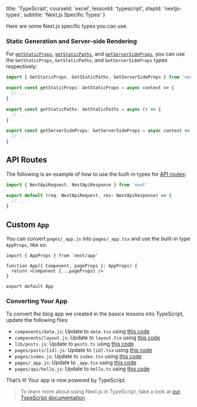 
  title: 'TypeScript',
  courseId: 'excel',
  lessonId: 'typescript',
  stepId: 'nextjs-types',
  subtitle: 'Next.js Specific Types'
}

Here are some Next.js specific types you can use.

### Static Generation and Server-side Rendering

For [`getStaticProps`](/docs/basic-features/data-fetching#getstaticprops-static-generation), [`getStaticPaths`](/docs/basic-features/data-fetching#getstaticpaths-static-generation), and [`getServerSideProps`](/docs/basic-features/data-fetching#getserversideprops-server-side-rendering), you can use the `GetStaticProps`, `GetStaticPaths`, and `GetServerSideProps` types respectively:

```ts
import { GetStaticProps, GetStaticPaths, GetServerSideProps } from 'next'

export const getStaticProps: GetStaticProps = async context => {
  // ...
}

export const getStaticPaths: GetStaticPaths = async () => {
  // ...
}

export const getServerSideProps: GetServerSideProps = async context => {
  // ...
}
```

## API Routes

The following is an example of how to use the built-in types for [API routes](/docs/api-routes/introduction):

```ts
import { NextApiRequest, NextApiResponse } from 'next'

export default (req: NextApiRequest, res: NextApiResponse) => {
  // ...
}
```

## Custom `App`

You can convert `pages/_app.js` into `pages/_app.tsx` and use the built-in type `AppProps`, like so:

```tsx
import { AppProps } from 'next/app'

function App({ Component, pageProps }: AppProps) {
  return <Component {...pageProps} />
}

export default App
```

### Converting Your App

To convert the blog app we created in the basics lessons into TypeScript, update the following files:

- `components/date.js`: Update to `date.tsx` using [this code](https://github.com/vercel/next-learn-starter/blob/master/typescript-final/components/date.tsx)
- `components/layout.js`: Update to `layout.tsx` using [this code](https://github.com/vercel/next-learn-starter/blob/master/typescript-final/components/layout.tsx)
- `lib/posts.js`: Update to `posts.ts` using [this code](https://github.com/vercel/next-learn-starter/blob/master/typescript-final/lib/posts.ts)
- `pages/posts/[id].js`: Update to `[id].tsx` using [this code](https://github.com/vercel/next-learn-starter/blob/master/typescript-final/pages/posts/[id].tsx)
- `pages/index.js`: Update to `index.tsx` using [this code](https://github.com/vercel/next-learn-starter/blob/master/typescript-final/pages/index.tsx)
- `pages/_app.js`: Update to `_app.tsx` using [this code](https://github.com/vercel/next-learn-starter/blob/master/typescript-final/pages/_app.tsx)
- `pages/api/hello.js`: Update to `hello.ts` using [this code](https://github.com/vercel/next-learn-starter/blob/master/typescript-final/pages/api/hello.ts)

That’s it! Your app is now powered by TypeScript.

> To learn more about using Next.js in TypeScript, take a look at [our TypeScript documentation](/docs/basic-features/typescript).

